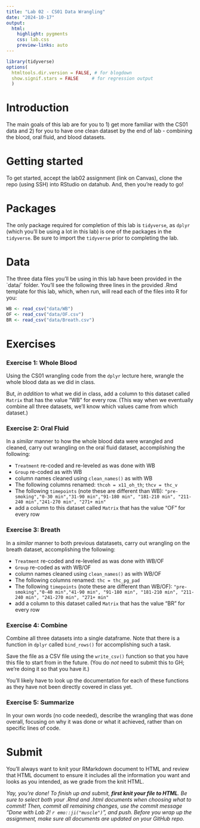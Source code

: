 ```yaml
---
title: "Lab 02 - CS01 Data Wrangling"
date: "2024-10-17"
output: 
  html: 
    highlight: pygments
    css: lab.css
    preview-links: auto
---
```


```r
library(tidyverse)
options(
  htmltools.dir.version = FALSE, # for blogdown
  show.signif.stars = FALSE     # for regression output
  )
```

# Introduction

The main goals of this lab are for you to 1) get more familiar with the CS01 data and 2) for you to have one clean dataset by the end of lab - combining the blood, oral fluid, and blood datasets.

# Getting started

To get started, accept the lab02 assignment (link on Canvas), clone the repo (using SSH) into RStudio on datahub. And, then you're ready to go!

# Packages

The only package required for completion of this lab is `tidyverse`, as `dplyr` (which you'll be using a lot in this lab) is one of the packages in the `tidyverse`. Be sure to import the `tidyverse` prior to completing the lab.

# Data

The three data files you'll be using in this lab have been provided in the \`data/\` folder. You'll see the following three lines in the provided .Rmd template for this lab, which, when run, will read each of the files into R for you:

``` r
WB <- read_csv("data/WB")
OF <- read_csv("data/OF.csv")
BR <- read_csv("data/Breath.csv")
```

# Exercises

### Exercise 1: **Whole Blood**

Using the CS01 wrangling code from the `dplyr` lecture here, wrangle the whole blood data as we did in class.

But, *in addition* to what we did in class, add a column to this dataset called `Matrix` that has the value "WB" for every row. (This way when we eventually combine all three datasets, we'll know which values came from which dataset.)

### Exercise 2: **Oral Fluid**

In a *similar* manner to how the whole blood data were wrangled and cleaned, carry out wrangling on the oral fluid dataset, accomplishing the following:

-   `Treatment` re-coded and re-leveled as was done with WB
-   `Group` re-coded as with WB
-   column names cleaned using `clean_names()` as with WB
-   The following columns renamed: `thcoh = x11_oh_th`; `thcv = thc_v`
-   The following `timepoints` (note these are different than WB): `"pre-smoking","0-30 min","31-90 min","91-180 min", "181-210 min", "211-240 min","241-270 min", "271+ min"`
-   add a column to this dataset called `Matrix` that has the value "OF" for every row

### Exercise 3: **Breath**

In a *similar* manner to both previous datatasets, carry out wrangling on the breath dataset, accomplishing the following:

-   `Treatment` re-coded and re-leveled as was done with WB/OF
-   `Group` re-coded as with WB/OF
-   column names cleaned using `clean_names()` as with WB/OF
-   The following columns renamed: `thc = thc_pg_pad`
-   The following `timepoints` (note these are different than WB/OF): `"pre-smoking","0-40 min","41-90 min", "91-180 min", "181-210 min", "211-240 min", "241-270 min", "271+ min"`
-   add a column to this dataset called `Matrix` that has the value "BR" for every row

### Exercise 4: **Combine**

Combine all three datasets into a single dataframe. Note that there is a function in `dplyr` called `bind_rows()` for accomplishing such a task.

Save the file as a CSV file using the `write_csv()` function so that you have this file to start from in the future. (You do *not* need to submit this to GH; we're doing it so that you have it.)

You'll likely have to look up the documentation for each of these functions as they have not been directly covered in class yet.

### Exercise 5: **Summarize**

In your own words (no code needed), describe the wrangling that was done overall, focusing on why it was done or what it achieved, rather than on specific lines of code.

# Submit

::: callout-important
You'll always want to knit your RMarkdown document to HTML and review that HTML document to ensure it includes all the information you want and looks as you intended, as we grade from the knit HTML.
:::

*Yay, you're done! To finish up and submit, **first knit your file to HTML**. Be sure to select both your .Rmd and .html documents when choosing what to commit! Then, commit all remaining changes, use the commit message "Done with Lab 2! `r emo::ji("muscle")`", and push. Before you wrap up the assignment, make sure all documents are updated on your GitHub repo.*
